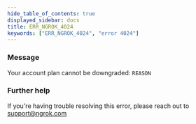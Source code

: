```yaml
---
hide_table_of_contents: true
displayed_sidebar: docs
title: ERR_NGROK_4024
keywords: ["ERR_NGROK_4024", "error 4024"]
---
```


### Message

Your account plan cannot be downgraded: `REASON`

### Further help

If you're having trouble resolving this error, please reach out to [support@ngrok.com](mailto:support@ngrok.com?subject=Help%20with%20ERR_NGROK_4024)
